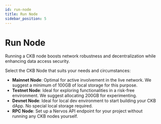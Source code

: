```yaml
---
id: run-node
title: Run Node
sidebar_position: 5
---
```


# Run Node

Running a CKB node boosts network robustness and decentralization while enhancing data access security. 

Select the CKB Node that suits your needs and circumstances:

- **Mainnet Node**: Optimal for active involvement in the live network. We suggest a minimum of 100GB of local storage for this purpose.
- **Testnet Node**: Ideal for exploring functionalities in a risk-free environment.  We suggest allocating 200GB for experimenting.
- **Devnet Node**: Ideal for local dev environment to start building your CKB dApp. No special local storage required.
- **RPC Node**: Set up a Nervos API endpoint for your project without running any CKB nodes yourself.
